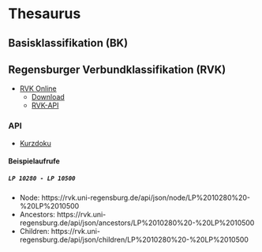 # Thesaurus

## Basisklassifikation (BK)

## Regensburger Verbundklassifikation (RVK)

- [RVK Online](https://rvk.uni-regensburg.de/regensburger-verbundklassifikation-online)
  - [Download](https://rvk.uni-regensburg.de/regensburger-verbundklassifikation-online/rvk-download)
  - [RVK-API](https://rvk.uni-regensburg.de/regensburger-verbundklassifikation-online/rvk-api)

### API

- [Kurzdoku](https://rvk.uni-regensburg.de/api/)

#### Beispielaufrufe

##### `LP 10280 - LP 10500`

- Node: https://rvk.uni-regensburg.de/api/json/node/LP%2010280%20-%20LP%2010500
- Ancestors: https://rvk.uni-regensburg.de/api/json/ancestors/LP%2010280%20-%20LP%2010500
- Children: https://rvk.uni-regensburg.de/api/json/children/LP%2010280%20-%20LP%2010500

